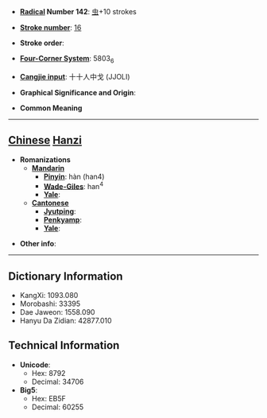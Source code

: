 * '''[[Wiktionary:Chinese radical index| Radical]] Number 142''': [[Wiktionary:Chinese radical index 虫|虫]]+10 strokes

* '''[[Wiktionary:Chinese total strokes index|Stroke number]]''': [[Wiktionary:Chinese total strokes index 16|16]]

* '''Stroke order''': 

* '''[[Wiktionary:Chinese four corner index|Four-Corner System]]''': 5803<sub>6</sub>

* '''[[Wiktionary:Chinese Cangjie index|Cangjie input]]''': 十十人中戈 (JJOLI)

* '''Graphical Significance and Origin''': 

* '''Common Meaning'''

----

== [[Chinese]] [[Hanzi]] ==

* '''Romanizations'''
** '''[[Mandarin]]'''
*** '''[[Pinyin]]''': hàn (han4)
*** '''[[Wade-Giles]]''': han<sup>4</sup>
*** '''[[Yale]]''': 
** '''[[Cantonese]]'''
*** '''[[Jyutping]]''':
*** '''[[Penkyamp]]''': 
*** '''[[Yale]]''': 

* '''Other info''': 

----

== Dictionary Information ==

* KangXi: 1093.080
* Morobashi: 33395
* Dae Jaweon: 1558.090
* Hanyu Da Zidian: 42877.010

== Technical Information ==

* '''Unicode''':
** Hex: 8792
** Decimal: 34706
* '''Big5''':
** Hex: EB5F
** Decimal: 60255